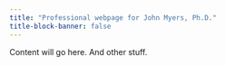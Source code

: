 ```yaml
---
title: "Professional webpage for John Myers, Ph.D."
title-block-banner: false
---
```


Content will go here. And other stuff.